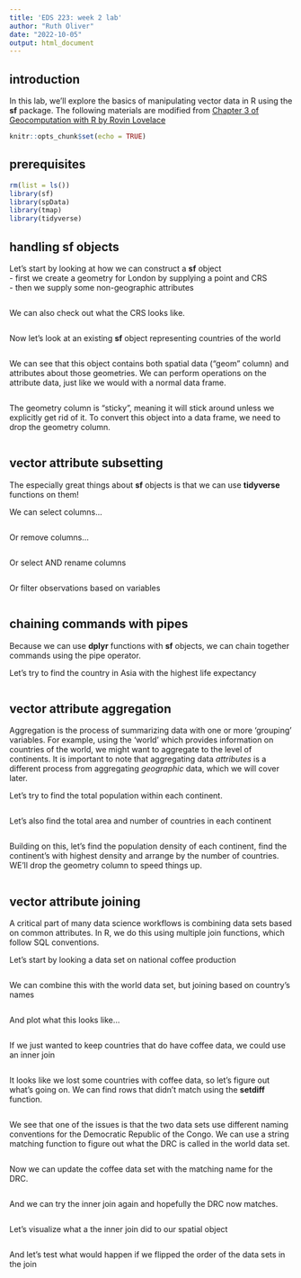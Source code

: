 ```yaml
---
title: 'EDS 223: week 2 lab'
author: "Ruth Oliver"
date: "2022-10-05"
output: html_document
---
```


## introduction
In this lab, we'll explore the basics of manipulating vector data in R using the **sf** package.
The following materials are modified from [Chapter 3 of Geocomputation with R by Rovin Lovelace](https://geocompr.robinlovelace.net/attr.html)
```r
knitr::opts_chunk$set(echo = TRUE)
```

## prerequisites

```r
rm(list = ls())
library(sf)
library(spData)
library(tmap)
library(tidyverse)
```

## handling sf objects

Let's start by looking at how we can construct a **sf** object  
-   first we create a geometry for London by supplying a point and CRS  
-   then we supply some non-geographic attributes

```r

```
We can also check out what the CRS looks like.
```r

```


Now let's look at an existing **sf** object representing countries of the world

```r

```

We can see that this object contains both spatial data ("geom" column) and attributes about those geometries. We can perform operations on the attribute data, just like we would with a normal data frame.

```r
```

The geometry column is "sticky", meaning it will stick around unless we explicitly get rid of it. To convert this object into a data frame, we need to drop the geometry column.

```r

```

## vector attribute subsetting
The especially great things about **sf** objects is that we can use **tidyverse** functions on them!

We can select columns...
```r

```

Or remove columns...
```r

```

Or select AND rename columns
```r

```

Or filter observations based on variables
```r

```

## chaining commands with pipes
Because we can use **dplyr** functions with **sf** objects, we can chain together commands using the pipe operator.

Let's try to find the country in Asia with the highest life expectancy
```r

```

## vector attribute aggregation
Aggregation is the process of summarizing data with one or more 'grouping' variables. For example, using the 'world' which provides information on countries of the world, we might want to aggregate to the level of continents. It is important to note that aggregating data *attributes* is a different process from aggregating *geographic* data, which we will cover later.

Let's try to find the total population within each continent.
```r

```

Let's also find the total area and number of countries in each continent
```r

```

Building on this, let's find the population density of each continent, find the continent's with highest density and arrange by the number of countries. WE'll drop the geometry column to speed things up.
```r

```


## vector attribute joining
A critical part of many data science workflows is combining data sets based on common attributes. In R, we do this using multiple join functions, which follow SQL conventions.  

Let's start by looking a data set on national coffee production
```r

```

We can combine this with the world data set, but joining based on country's names
```r

```

And plot what this looks like...
```r

```

If we just wanted to keep countries that do have coffee data, we could use an inner join
```r

```

It looks like we lost some countries with coffee data, so let's figure out what's going on. We can find rows that didn't match using the **setdiff** function.
```r

```

We see that one of the issues is that the two data sets use different naming conventions for the Democratic Republic of the Congo. We can use a string matching function to figure out what the DRC is called in the world data set.
```r

```

Now we can update the coffee data set with the matching name for the DRC.
```r

```

And we can try the inner join again and hopefully the DRC now matches.
```r

```

Let's visualize what a the inner join did to our spatial object
```r

```

And let's test what would happen if we flipped the order of the data sets in the join
```r

```

